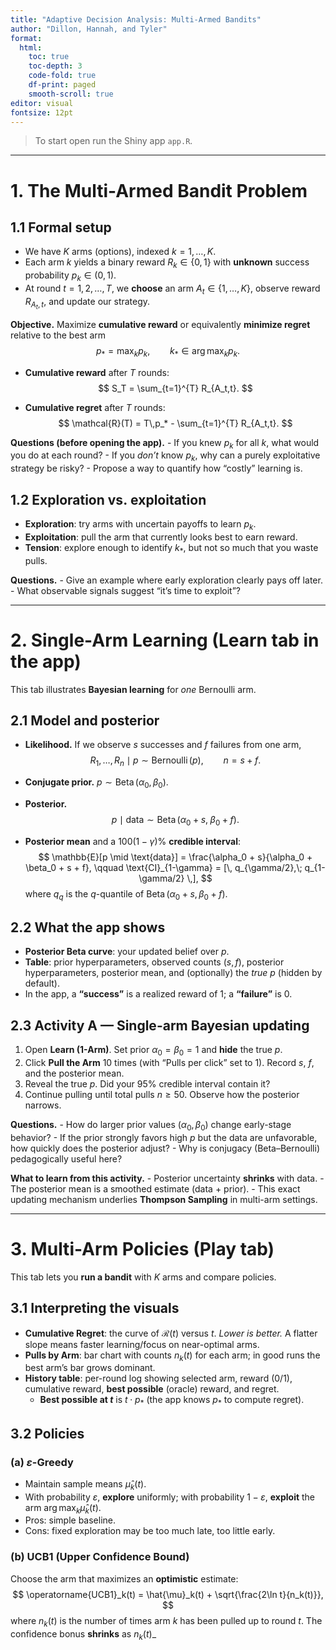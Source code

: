 ```yaml
---
title: "Adaptive Decision Analysis: Multi-Armed Bandits"
author: "Dillon, Hannah, and Tyler"
format:
  html:
    toc: true
    toc-depth: 3
    code-fold: true
    df-print: paged
    smooth-scroll: true
editor: visual
fontsize: 12pt
---
```


> To start open run the Shiny app `app.R`.

---

# 1. The Multi-Armed Bandit Problem

## 1.1 Formal setup

- We have $K$ arms (options), indexed $k = 1, \dots, K$.
- Each arm $k$ yields a binary reward $R_{k} \in \{0,1\}$ with **unknown** success probability $p_k \in (0,1)$.
- At round $t = 1,2,\dots,T$, we **choose** an arm $A_t \in \{1,\dots,K\}$, observe reward $R_{A_t,t}$, and update our strategy.

**Objective.** Maximize **cumulative reward** or equivalently **minimize regret** relative to the best arm
$$
p_* = \max_{k} p_k,
\qquad
k_* \in \operatorname*{arg\,max}_{k} p_k.
$$

- **Cumulative reward** after $T$ rounds:
$$
S_T = \sum_{t=1}^{T} R_{A_t,t}.
$$

- **Cumulative regret** after $T$ rounds:
$$
\mathcal{R}(T) = T\,p_* - \sum_{t=1}^{T} R_{A_t,t}.
$$

**Questions (before opening the app).**
- If you knew $p_k$ for all $k$, what would you do at each round?
- If you *don’t* know $p_k$, why can a purely exploitative strategy be risky?
- Propose a way to quantify how “costly” learning is.

## 1.2 Exploration vs. exploitation

- **Exploration**: try arms with uncertain payoffs to learn $p_k$.
- **Exploitation**: pull the arm that currently looks best to earn reward.
- **Tension**: explore enough to identify $k_*$, but not so much that you waste pulls.

**Questions.**
- Give an example where early exploration clearly pays off later.
- What observable signals suggest “it’s time to exploit”?

---

# 2. Single-Arm Learning (Learn tab in the app)

This tab illustrates **Bayesian learning** for *one* Bernoulli arm.

## 2.1 Model and posterior

- **Likelihood.** If we observe $s$ successes and $f$ failures from one arm,
$$
R_1,\dots,R_n \mid p \sim \operatorname{Bernoulli}(p),
\qquad n = s + f.
$$

- **Conjugate prior.** $p \sim \operatorname{Beta}(\alpha_0,\beta_0)$.

- **Posterior.**
$$
p \mid \text{data} \sim \operatorname{Beta}(\alpha_0 + s,\; \beta_0 + f).
$$

- **Posterior mean** and a $100(1-\gamma)\%$ **credible interval**:
$$
\mathbb{E}[p \mid \text{data}] =
\frac{\alpha_0 + s}{\alpha_0 + \beta_0 + s + f},
\qquad
\text{CI}_{1-\gamma} = [\, q_{\gamma/2},\; q_{1-\gamma/2} \,],
$$
where $q_q$ is the $q$-quantile of $\operatorname{Beta}(\alpha_0+s,\beta_0+f)$.

## 2.2 What the app shows

- **Posterior Beta curve**: your updated belief over $p$.
- **Table**: prior hyperparameters, observed counts $(s,f)$, posterior hyperparameters, posterior mean, and (optionally) the *true* $p$ (hidden by default).
- In the app, a **“success”** is a realized reward of $1$; a **“failure”** is $0$.

## 2.3 Activity A — Single-arm Bayesian updating

1. Open **Learn (1-Arm)**. Set prior $\alpha_0=\beta_0=1$ and **hide** the true $p$.
2. Click **Pull the Arm** 10 times (with “Pulls per click” set to 1). Record $s$, $f$, and the posterior mean.
3. Reveal the true $p$. Did your $95\%$ credible interval contain it?
4. Continue pulling until total pulls $n \ge 50$. Observe how the posterior narrows.

**Questions.**
- How do larger prior values $(\alpha_0,\beta_0)$ change early-stage behavior?
- If the prior strongly favors high $p$ but the data are unfavorable, how quickly does the posterior adjust?
- Why is conjugacy (Beta–Bernoulli) pedagogically useful here?

**What to learn from this activity.**
- Posterior uncertainty **shrinks** with data.
- The posterior mean is a smoothed estimate (data + prior).
- This exact updating mechanism underlies **Thompson Sampling** in multi-arm settings.

---

# 3. Multi-Arm Policies (Play tab)

This tab lets you **run a bandit** with $K$ arms and compare policies.

## 3.1 Interpreting the visuals

- **Cumulative Regret**: the curve of $\mathcal{R}(t)$ versus $t$. *Lower is better.* A flatter slope means faster learning/focus on near-optimal arms.
- **Pulls by Arm**: bar chart with counts $n_k(t)$ for each arm; in good runs the best arm’s bar grows dominant.
- **History table**: per-round log showing selected arm, reward (0/1), cumulative reward, **best possible** (oracle) reward, and regret.  
  - **Best possible at $t$** is $t \cdot p_*$ (the app knows $p_*$ to compute regret).

## 3.2 Policies

### (a) $\varepsilon$-Greedy
- Maintain sample means $\hat{\mu}_k(t)$.
- With probability $\varepsilon$, **explore** uniformly; with probability $1-\varepsilon$, **exploit** the arm $\arg\max_k \hat{\mu}_k(t)$.
- Pros: simple baseline.  
- Cons: fixed exploration may be too much late, too little early.

### (b) UCB1 (Upper Confidence Bound)
Choose the arm that maximizes an **optimistic** estimate:
$$
\operatorname{UCB1}_k(t) = \hat{\mu}_k(t) + \sqrt{\frac{2\ln t}{n_k(t)}},
$$
where $n_k(t)$ is the number of times arm $k$ has been pulled up to round $t$.
The confidence bonus **shrinks** as $n_k(t)$_
